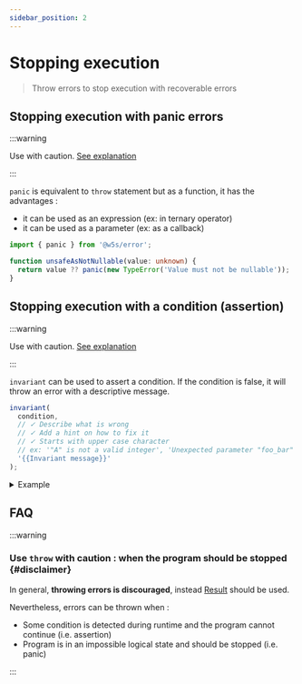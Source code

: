 ```yaml
---
sidebar_position: 2
---
```



# Stopping execution

> Throw errors to stop execution with recoverable errors

<PackageBadgeGroup apiHref="/api/error/function/invariant" />

## Stopping execution with panic errors

:::warning

Use with caution. [See explanation](./stopping-execution#disclaimer)

:::

`panic` is equivalent to `throw` statement but as a function, it has the advantages :

- it can be used as an expression (ex: in ternary operator)
- it can be used as a parameter (ex: as a callback)

```typescript
import { panic } from '@w5s/error';

function unsafeAsNotNullable(value: unknown) {
  return value ?? panic(new TypeError('Value must not be nullable'));
}
```

## Stopping execution with a condition (assertion)

:::warning

Use with caution. [See explanation](./stopping-execution#disclaimer)

:::

`invariant` can be used to assert a condition. If the condition is false, it will throw an error with a descriptive message.

```typescript
invariant(
  condition, 
  // ✓ Describe what is wrong
  // ✓ Add a hint on how to fix it
  // ✓ Starts with upper case character
  // ex: '"A" is not a valid integer', 'Unexpected parameter "foo_bar"', ...
  '{{Invariant message}}'
);
```

<details>
<summary>
Example
</summary>

```typescript
import { invariant } from '@w5s/error';

function program() {
  invariant(true, 'This will not throw an error'); 
  // -> nothing
  invariant(false, 'This will throw an error'); 
  // -> throw InvariantError { message: 'Input should not be null' } when input is null or undefined

  //... do something with input
}
```
</details>

## FAQ

:::warning

### Use `throw` with caution : when the program should be stopped {#disclaimer}

In general, **throwing errors is discouraged**, instead [Result](../core/result) should be used.

Nevertheless, errors can be thrown when :

- Some condition is detected during runtime and the program cannot continue (i.e. assertion)
- Program is in an impossible logical state and should be stopped (i.e. panic)

:::
